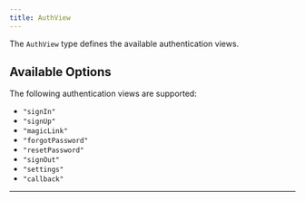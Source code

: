 ```yaml
---
title: AuthView
---
```


The `AuthView` type defines the available authentication views.

## Available Options

The following authentication views are supported:

- `"signIn"`
- `"signUp"`
- `"magicLink"`
- `"forgotPassword"`
- `"resetPassword"`
- `"signOut"`
- `"settings"`
- `"callback"`

---